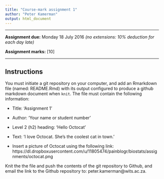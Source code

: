```yaml
---
title: "Course-mark assignment 1"
author: "Peter Kamerman"
output: html_document
---
```


****

**Assignment due:** Monday 18 July 2016 _(no extensions: 10% deduction for each day late)_

**Assignment marks:** [10]

****

## Instructions

You must initiate a git repository on your computer, and add an Rmarkdown file (named: README.Rmd) with its output configured to produce a github markdown document when `knit`. The file must contain the following information:

- Title: 'Assignment 1'

- Author: 'Your name or student number'

- Level 2 (h2) heading: 'Hello Octocat'

- Text: 'I love Octocat. She's the coolest cat in town.'

- Insert a picture of Octocat using the following link:
https://dl.dropboxusercontent.com/u/11805474/painblogr/biostats/assignments/octocat.png

Knit the the file and push the contents of the git repository to Github, and email the link to the Github repository to: peter.kamerman@wits.ac.za. 
